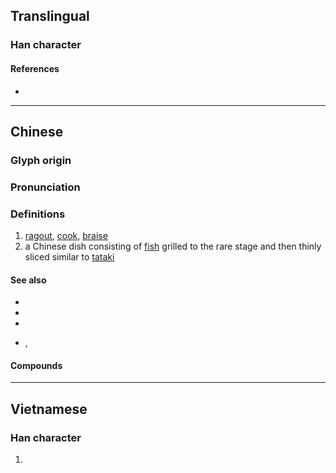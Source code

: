 {{also|烩}}
{{character info/new}}
==Translingual==

===Han character===
{{Han char|rn=86|rad=火|as=13|sn=17|four=98866|canj=FOMA|ids=⿰火會}}

====References====
* {{Han ref|kx=0685.201|dkj=19503|hdz=32241.070|uh=71F4|ud=29172|bh=C0ED|bd=49389}}

----

==Chinese==
{{zh-forms|s=烩}}

===Glyph origin===
{{Han etym|膾}}

===Pronunciation===
{{zh-pron
|m=huì
|c=wui6
|h=pfs=
|md=
|mn=
|w=
|cat=
}}

===Definitions===
{{zh-hanzi}}

# [[ragout]], [[cook]], [[braise]]
# a Chinese dish consisting of [[fish]] grilled to the rare stage and then thinly sliced similar to [[tataki]]

====See also====
* {{zh-l|燉}}
* {{zh-l|扒|tr=pá}}
* {{zh-l|蒸}}
* {{zh-l|膾}}, {{zh-l|鱠}}

====Compounds====
{{zh-der|大雜燴|燴飯|雜燴|雜燴湯}}

{{zh-cat|Foods}}

----

==Vietnamese==

===Han character===
{{vi-hantu|[[quái]], [[dõi]], [[dọi]], [[giõi]], [[giọi]], [[khoái]], [[rọi]]|rs=火13}}

# {{rfdef|vi|sort=火13}}